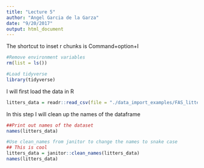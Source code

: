```yaml
---
title: "Lecture 5"
author: "Angel Garcia de la Garza"
date: "9/20/2017"
output: html_document
---
```

The shortcut to inset r chunks is Command+option+I

```r
#Remove environment variables
rm(list = ls())

#Load tidyverse
library(tidyverse)
```

I will first load the data in R

```r

litters_data = readr::read_csv(file = "./data_import_examples/FAS_litters.csv")

```

In this step I will clean up the names of the dataframe

```r

##Print out names of the dataset
names(litters_data)

#Use clean_names from janitor to change the names to snake case
## This is cool
litters_data = janitor::clean_names(litters_data)
names(litters_data)
```

